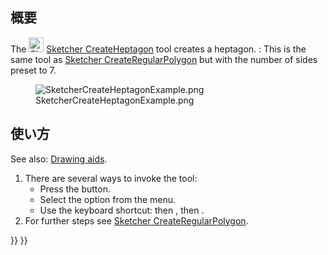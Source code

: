 <languages/>

{{Docnav/ja
|[[Sketcher_CreateHexagon/ja|正六角形]]
|[[Sketcher_CreateOctagon/ja|正八角形]]
|[[Sketcher_Workbench/ja|スケッチャーワークベンチ]]
|IconL=Sketcher_CreateHexagon.svg
|IconR=Sketcher_CreateOctagon.svg
|IconC=Workbench_Sketcher.svg
}}

{{GuiCommand/ja
|Name=Sketcher CreateHeptagon
|Name/ja=スケッチャー・正七角形
|MenuLocation=スケッチ → スケッチャージオメトリー → 正七角形
|Workbenches=[[Sketcher_Workbench/ja|スケッチャー]]
|Shortcut={{KEY|G}} {{KEY|P}} {{KEY|7}}
|Version=0.15
|SeeAlso=[[Sketcher_CreateRegularPolygon/ja|スケッチャー・正多角形]]
}}

<span id="Description"></span>
== 概要 ==

The [[Image:Sketcher_CreateHeptagon.svg|24px]] [[Sketcher_CreateHeptagon|Sketcher CreateHeptagon]] tool creates a heptagon. {{Version|1.0}}: This is the same tool as [[Sketcher_CreateRegularPolygon|Sketcher CreateRegularPolygon]] but with the number of sides preset to 7.

[[Image:SketcherCreateHeptagonExample.png‎]]

<span id="Usage"></span>
== 使い方 ==

See also: [[Sketcher_Workbench#Drawing_aids|Drawing aids]].

# There are several ways to invoke the tool:
#* Press the {{Button|[[Image:Sketcher_CreateHeptagon.svg|16px]] [[Sketcher_CreateHeptagon|Heptagon]]}} button.
#* Select the {{MenuCommand|Sketcher → Sketcher geometries → [[Image:Sketcher_CreateHeptagon.svg|16px]] Create heptagon}} option from the menu.
#* Use the keyboard shortcut: {{KEY|G}} then {{KEY|P}}, then {{KEY|7}}.
# For further steps see [[Sketcher_CreateRegularPolygon#Usage|Sketcher CreateRegularPolygon]].


{{Docnav/ja
|[[Sketcher_CreateHexagon/ja|正六角形]]
|[[Sketcher_CreateOctagon/ja|正八角形]]
|[[Sketcher_Workbench/ja|スケッチャーワークベンチ]]
|IconL=Sketcher_CreateHexagon.svg
|IconR=Sketcher_CreateOctagon.svg
|IconC=Workbench_Sketcher.svg
}}

{{Sketcher Tools navi{{#translation:}}}}
{{Userdocnavi{{#translation:}}}}